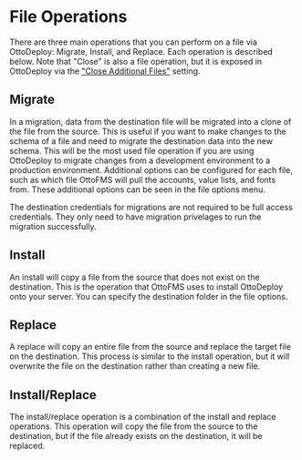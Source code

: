 
# File Operations

There are three main operations that you can perform on a file via OttoDeploy: Migrate, Install, and Replace. Each operation is described below. Note that "Close" is also a file operation, but it is exposed in OttoDeploy via the ["Close Additional Files"](/ottodeploy-features/deployments/close-additional-files) setting.

## Migrate

In a migration, data from the destination file will be migrated into a clone of the file from the source. This is useful if you want to make changes to the schema of a file and need to migrate the destination data into the new schema. This will be the most used file operation if you are using OttoDeploy to migrate changes from a development environment to a production environment. Additional options can be configured for each file, such as which file OttoFMS will pull the accounts, value lists, and fonts from. These additional options can be seen in the file options menu.

<Callout type="info">
  The destination credentials for migrations are not required to be full access
  credentials. They only need to have migration privelages to run the migration
  successfully.
</Callout>

## Install

An install will copy a file from the source that does not exist on the destination. This is the operation that OttoFMS uses to install OttoDeploy onto your server. You can specify the destination folder in the file options.

## Replace

A replace will copy an entire file from the source and replace the target file on the destination. This process is similar to the install operation, but it will overwrite the file on the destination rather than creating a new file.

## Install/Replace

The install/replace operation is a combination of the install and replace operations. This operation will copy the file from the source to the destination, but if the file already exists on the destination, it will be replaced.
